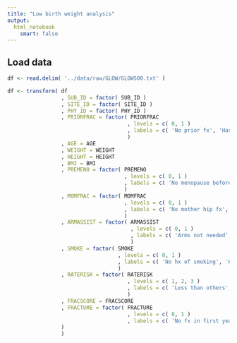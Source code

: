 ```yaml
---
title: "Low birth weight analysis"
output: 
  html_notebook
    smart: false
---
```


## Load data
```r
df <- read.delim( '../data/raw/GLOW/GLOW500.txt' )
```

```r
df <- transform( df
                 , SUB_ID = factor( SUB_ID )
                 , SITE_ID = factor( SITE_ID )
                 , PHY_ID = factor( PHY_ID )
                 , PRIORFRAC = factor( PRIORFRAC
                                      , levels = c( 0, 1 )
                                      , labels = c( 'No prior fx', 'Has prior fx' )
                                      )
                 , AGE = AGE
                 , WEIGHT = WEIGHT
                 , HEIGHT = HEIGHT
                 , BMI = BMI
                 , PREMENO = factor( PREMENO 
                                     , levels = c( 0, 1 )
                                     , labels = c( 'No menopause before 45yo', 'Menopause before 45yo' )
                                     )
                 , MOMFRAC = factor( MOMFRAC 
                                     , levels = c( 0, 1 )
                                     , labels = c( 'No mother hip fx', 'Has mother hip fx' )
                                     )
                 , ARMASSIST = factor( ARMASSIST 
                                       , levels = c( 0, 1 )
                                       , labels = c( 'Arms not needed', 'Arms needed' )
                                       )
                 , SMOKE = factor( SMOKE 
                                   , levels = c( 0, 1 )
                                   , labels = c( 'No hx of smoking', 'Has hx of smoking' )
                                   )
                 , RATERISK = factor( RATERISK 
                                      , levels = c( 1, 2, 3 )
                                      , labels = c( 'Less than others', 'Same as others', 'Greater than others' )
                                      )
                 , FRACSCORE = FRACSCORE
                 , FRACTURE = factor( FRACTURE
                                      , levels = c( 0, 1 )
                                      , labels = c( 'No fx in first year', 'Has fx in first year' )
                 )
                 )
```

